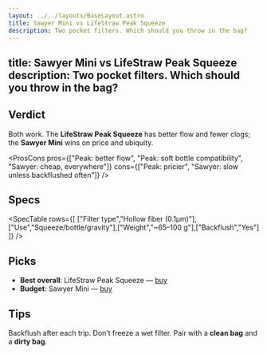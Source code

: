 ```yaml
---
layout: ../../layouts/BaseLayout.astro
title: Sawyer Mini vs LifeStraw Peak Squeeze
description: Two pocket filters. Which should you throw in the bag?
---
```

title: Sawyer Mini vs LifeStraw Peak Squeeze
description: Two pocket filters. Which should you throw in the bag?
---


## Verdict
Both work. The **LifeStraw Peak Squeeze** has better flow and fewer clogs; the **Sawyer Mini** wins on price and ubiquity.

<ProsCons
  pros={["Peak: better flow", "Peak: soft bottle compatibility", "Sawyer: cheap, everywhere"]}
  cons={["Peak: pricier", "Sawyer: slow unless backflushed often"]}
/>

## Specs
<SpecTable rows={[
["Filter type","Hollow fiber (0.1μm)"],["Use","Squeeze/bottle/gravity"],["Weight","~65–100 g"],["Backflush","Yes"]
]} />

## Picks
- **Best overall**: LifeStraw Peak Squeeze — [buy](/go/lifestraw-peak/)
- **Budget**: Sawyer Mini — [buy](/go/sawyer-mini/)

## Tips
Backflush after each trip. Don’t freeze a wet filter. Pair with a **clean bag** and a **dirty bag**.

